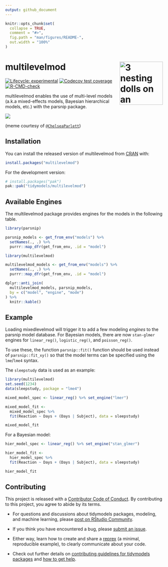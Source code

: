 ```yaml
---
output: github_document
---
```


<!-- README.md is generated from README.Rmd. Please edit that file -->

```r
knitr::opts_chunk$set(
  collapse = TRUE,
  comment = "#>",
  fig.path = "man/figures/README-",
  out.width = "100%"
)
```

# multilevelmod <a href="https://multilevelmod.tidymodels.org/"><img src="man/figures/logo.png" align="right" height="138" alt="3 nesting dolls on an orange background" /></a>

<!-- badges: start -->
[![Lifecycle: experimental](https://img.shields.io/badge/lifecycle-experimental-orange.svg)](https://lifecycle.r-lib.org/articles/stages.html)
[![Codecov test coverage](https://codecov.io/gh/tidymodels/multilevelmod/branch/main/graph/badge.svg)](https://app.codecov.io/gh/tidymodels/multilevelmod?branch=main)
[![R-CMD-check](https://github.com/tidymodels/multilevelmod/actions/workflows/R-CMD-check.yaml/badge.svg)](https://github.com/tidymodels/multilevelmod/actions/workflows/R-CMD-check.yaml)
<!-- badges: end -->

multilevelmod enables the use of multi-level models (a.k.a mixed-effects models, Bayesian hierarchical models, etc.) with the parsnip package.  

<a href="https://pbs.twimg.com/media/FD1_OIhVIAE4H5l?format=jpg&name=small"><img src="man/figures/FD1_OIhVIAE4H5l.jpeg" align="center" /></a>

(meme courtesy of [`@ChelseaParlett`](https://twitter.com/ChelseaParlett))

## Installation

You can install the released version of multilevelmod from [CRAN](https://cran.r-project.org) with:

``` r
install.packages("multilevelmod")
```

For the development version: 

``` r
# install.packages("pak")
pak::pak("tidymodels/multilevelmod")
```

## Available Engines

The multilevelmod package provides engines for the models in the following table.

```r
library(parsnip)

parsnip_models <- get_from_env("models") %>%
  setNames(., .) %>%
  purrr::map_dfr(get_from_env, .id = "model")

library(multilevelmod)

multilevelmod_models <- get_from_env("models") %>%
  setNames(., .) %>%
  purrr::map_dfr(get_from_env, .id = "model")

dplyr::anti_join(
  multilevelmod_models, parsnip_models, 
  by = c("model", "engine", "mode")
) %>%
  knitr::kable()
```

## Example

Loading mixedlevelmod will trigger it to add a few modeling _engines_ to the parsnip model database. For Bayesian models, there are now `stan-glmer` engines for `linear_reg()`, `logistic_reg()`, and `poisson_reg()`. 

To use these, the function `parsnip::fit()` function should be used instead of `parsnip::fit_xy()` so that the model terms can be specified using the `lme`/`lme4` syntax. 

The `sleepstudy` data is used as an example: 

```r
library(multilevelmod)
set.seed(1234)
data(sleepstudy, package = "lme4")

mixed_model_spec <- linear_reg() %>% set_engine("lmer")

mixed_model_fit <- 
  mixed_model_spec %>% 
  fit(Reaction ~ Days + (Days | Subject), data = sleepstudy)

mixed_model_fit
```

For a Bayesian model: 


```r
hier_model_spec <- linear_reg() %>% set_engine("stan_glmer")

hier_model_fit <- 
  hier_model_spec %>% 
  fit(Reaction ~ Days + (Days | Subject), data = sleepstudy)

hier_model_fit
```

## Contributing

This project is released with a [Contributor Code of Conduct](https://www.contributor-covenant.org/version/2/0/CODE_OF_CONDUCT.html). By contributing to this project, you agree to abide by its terms.

- For questions and discussions about tidymodels packages, modeling, and machine learning, please [post on RStudio Community](https://community.rstudio.com/new-topic?category_id=15&tags=tidymodels,question).

- If you think you have encountered a bug, please [submit an issue](https://github.com/tidymodels/multilevelmod/issues).

- Either way, learn how to create and share a [reprex](https://community.rstudio.com/new-topic?category_id=15&tags=tidymodels,question) (a minimal, reproducible example), to clearly communicate about your code.

- Check out further details on [contributing guidelines for tidymodels packages](https://www.tidymodels.org/contribute/) and [how to get help](https://www.tidymodels.org/help/).


